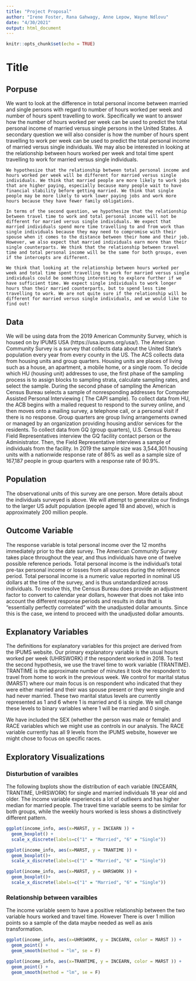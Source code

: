 ```yaml
---
title: "Project Proposal"
author: "Irene Foster, Rana Gahwagy, Anne Lepow, Wayne Ndlovu"
date: "4/30/2021"
output: html_document
---
```


```r
knitr::opts_chunk$set(echo = TRUE)
```

# Title 

## Porpuse 

We want to look at the difference in total personal income between married and single persons with regard to number of hours worked per week and number of hours spent travelling to work. Specifically we want to answer how the number of hours worked per week can be used to predict the total personal income of married versus single persons in the United States. A secondary question we will also consider is how the number of hours spent travelling to work per week can be used to predict the total personal income of married versus single individuals. We may also be interested in looking at the relationship between hours worked per week and total time spent travelling to work for married versus single individuals. 

	We hypothesize that the relationship between total personal income and hours worked per week will be different for married versus single individuals. We think that married people are more likely to work jobs that are higher paying, especially because many people wait to have financial stability before getting married. We think that single people may be more likely to work lower paying jobs and work more hours because they have fewer family obligations. 
	
	In terms of the second question, we hypothesize that the relationship between travel time to work and total personal income will not be different for married versus single individuals. We expect that married individuals spend more time travelling to and from work than single individuals because they may need to compromise with their spouse when it comes to the distance between their home and their job. However, we also expect that married individuals earn more than their single counterparts. We think that the relationship between travel time and total personal income will be the same for both groups, even if the intercepts are different.
	
	We think that looking at the relationship between hours worked per week and total time spent travelling to work for married versus single individuals could be something interesting to explore further if we have sufficient time. We expect single individuals to work longer hours than their married counterparts, but to spend less time travelling to work. We are not quite sure if the relationship will be different for married versus single individuals, and we would like to find out!


## Data   

We will be using data from the 2019 American Community Survey, which is housed on by IPUMS USA (https://usa.ipums.org/usa/). The American Community Survey is a survey that collects data about the United State’s population every year from every county in the US. The ACS collects data from housing units and group quarters. Housing units are places of living such as a house, an apartment, a mobile home, or a single room. To decide which HU (housing unit) addresses to use, the first phase of the sampling process is to assign blocks to sampling strata, calculate sampling rates, and select the sample. During the second phase of sampling the American Census Bureau selects a sample of nonresponding addresses for Computer Assisted Personal Interviewing ( The CAPI sample). To collect data from HU, the ACB begins with a mailed request to respond to the survey online, and then moves onto a mailing survey, a telephone call, or a personal visit if there is no response. Group quarters are group living arrangements owned or managed by an organization providing housing and/or services for the residents. To collect data from GQ (group quarters), U.S. Census Bureau Field Representatives interview the GQ facility contact person or the Administrator. Then, the Field Representative interviews a sample of individuals from the facility. In 2019 the sample size was 3,544,301 housing units with a nationwide response rate of 86% as well as a sample size of 167,187 people in group quarters with a response rate of 90.9%.

## Population   

The observational units of this survey are one person. More details about the individuals surveyed is above. We will attempt to generalize our findings to the larger US adult population (people aged 18 and above), which is approximately 200 million people. 

## Outcome Variable

The response variable is total personal income over the 12 months immediately prior to the date survey. The American Community Survey takes place throughout the year, and thus individuals have one of twelve possible reference periods. Total personal income is the individual’s total pre-tax personal income or losses from all sources during the reference period. Total personal income is a numeric value reported in nominal US dollars at the time of the survey, and is thus unstandardized across individuals. To resolve this, the Census Bureau does provide an adjustment factor to convert to calendar year dollars, however that does not take into account the different response periods and results in data that is “essentially perfectly correlated” with the unadjusted dollar amounts. Since this is the case, we intend to proceed with the unadjusted dollar amounts. 

## Explanatory Variables

The definitions for explanatory variables for this project are derived from the IPUMS website. Our primary explanatory variable is the usual hours worked per week (UHRSWORK) if the respondent worked in 2018. To test the second hypothesis, we use the travel time to work variable (TRANTIME). TRANTIME is the approximate number of minutes it took the respondent to travel from home to work in the previous week. We control for marital status (MARST) where our main focus is on respondent who indicated that they were either married and their was spouse present or they were single and had never married. These two marital status levels are currently represented as 1 and 6 where 1 is married and 6 is single. We will change these levels to binary variables where 1 will be married and 0 single. 

We have included the SEX (whether the person was male or female) and RACE variables which we might use as controls in our analysis. The RACE variable currently has all 9 levels from the IPUMS website, however we might chose to focus on specific races.

## Exploratory Visualizations
###  Disturbution of varaibles   
The following bxplots show the distribution of each variable (INCEARN, TRANTIME, UHRSWORK) for single and married individuals 18 year old and older. The income variable experiences a lot of outlieers and has higher median for married people. The travel time variable seems to be similar for both groups, while the weekly hours worked is less shows a distinctively different pattern. 
```r
ggplot(income_info, aes(x=MARST, y = INCEARN )) + 
  geom_boxplot() + 
  scale_x_discrete(labels=c("1" = "Married", "6" = "Single"))
```

```r
ggplot(income_info, aes(x=MARST, y = TRANTIME )) + 
  geom_boxplot()+ 
  scale_x_discrete(labels=c("1" = "Married", "6" = "Single"))
```

```r
ggplot(income_info, aes(x=MARST, y = UHRSWORK )) + 
  geom_boxplot()+ 
  scale_x_discrete(labels=c("1" = "Married", "6" = "Single"))
```

### Relationship between varaibles 
The income variable seem to have a positive relationship between the two variable hours worked and travel time. However There is over 1 million points so a sample of the data maybe needed as well as axis transformation. 
```r
ggplot(income_info, aes(x=UHRSWORK, y = INCEARN, color = MARST )) + 
  geom_point() + 
  geom_smooth(method = "lm", se = F)
```

```r
ggplot(income_info, aes(x=TRANTIME, y = INCEARN, color = MARST )) + 
  geom_point() + 
  geom_smooth(method = "lm", se = F)
```


